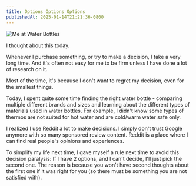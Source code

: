 ```yaml
---
title: Options Options Options
publishedAt: 2025-01-14T21:21:36-0800
---
```


<Image src="/images/decision-meme.png" alt="Me at Water Bottles" />

I thought about this today.

Whenever I purchase something, or try to make a decision, I take a very long time. And it's often not easy for me to be firm unless I have done a lot of research on it.

Most of the time, it's because I don't want to regret my decision, even for the smallest things.

Today, I spent quite some time finding the right water bottle - comparing multiple different brands and sizes and learning about the different types of materials used in water bottles. For example, I didn't know some types of thermos are not suited for hot water and are cold/warm water safe only.

I realized I use Reddit a lot to make decisions. I simply don't trust Google anymore with so many sponsored review content. Reddit is a place where I can find real people's opinions and experiences.

To simplify my life next time, I gave myself a rule next time to avoid this decision paralysis: If I have 2 options, and I can't decide, I'll just pick the second one. The reason is because you won't have second thoughts about the first one if it was right for you (so there must be something you are not satisfied with).
